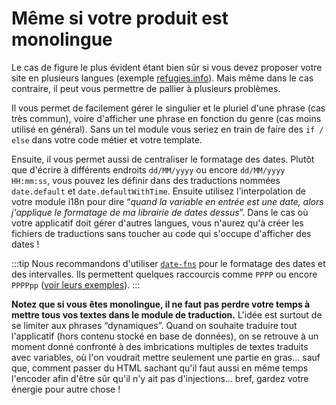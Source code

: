 # Même si votre produit est monolingue

Le cas de figure le plus évident étant bien sûr si vous devez proposer votre site en plusieurs langues (exemple [refugies.info](https://refugies.info)). Mais même dans le cas contraire, il peut vous permettre de pallier à plusieurs problèmes.

Il vous permet de facilement gérer le singulier et le pluriel d'une phrase (cas très commun), voire d'afficher une phrase en fonction du genre (cas moins utilisé en général). Sans un tel module vous seriez en train de faire des `if / else` dans votre code métier et votre template.

Ensuite, il vous permet aussi de centraliser le formatage des dates. Plutôt que d'écrire à différents endroits `dd/MM/yyyy` ou encore `dd/MM/yyyy HH:mm:ss`, vous pouvez les définir dans des traductions nommées `date.default` et `date.defaultWithTime`. Ensuite utilisez l'interpolation de votre module i18n pour dire “_quand la variable en entrée est une date, alors j'applique le formatage de ma librairie de dates dessus_”. Dans le cas où votre applicatif doit gérer d'autres langues, vous n'aurez qu'à créer les fichiers de traductions sans toucher au code qui s'occupe d'afficher des dates !

:::tip
Nous recommandons d'utiliser [`date-fns`](https://date-fns.org/) pour le formatage des dates et des intervalles. Ils permettent quelques raccourcis comme `PPPP` ou encore `PPPPpp` ([voir leurs exemples](https://date-fns.org/v2.29.3/docs/format)).
:::

**Notez que si vous êtes monolingue, il ne faut pas perdre votre temps à mettre tous vos textes dans le module de traduction.** L'idée est surtout de se limiter aux phrases “dynamiques”. Quand on souhaite traduire tout l'applicatif (hors contenu stocké en base de données), on se retrouve à un moment donné confronté à des imbrications multiples de textes traduits avec variables, où l'on voudrait mettre seulement une partie en gras… sauf que, comment passer du HTML sachant qu'il faut aussi en même temps l'encoder afin d'être sûr qu'il n'y ait pas d'injections… bref, gardez votre énergie pour autre chose !
